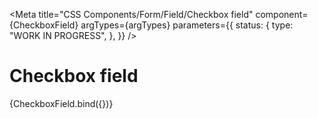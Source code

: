 
<Meta
  title="CSS Components/Form/Field/Checkbox field"
  component={CheckboxField}
  argTypes={argTypes}
  parameters={{
    status: {
      type: "WORK IN PROGRESS",
    },
  }}
/>

# Checkbox field

<Canvas>
  <Story name="Checkbox field" args={defaultArgs}>
    {CheckboxField.bind({})}
  </Story>
</Canvas>

<ArgsTable story="Checkbox field" />

